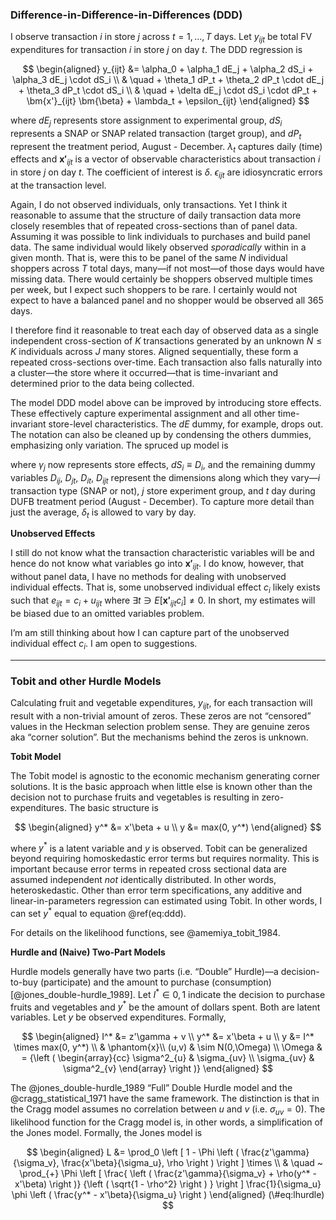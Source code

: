 ### Difference-in-Difference-in-Differences (DDD) {-}

I observe transaction $i$ in store $j$ across $t=1,...,T$ days. Let $y_{ijt}$ be total FV expenditures for transaction $i$ in store $j$ on day $t$. The DDD regression is

$$
\begin{aligned}
y_{ijt} &= \alpha_0 + \alpha_1 dE_j + \alpha_2 dS_i  + \alpha_3 dE_j \cdot dS_i \\
& \quad + \theta_1 dP_t + \theta_2 dP_t \cdot dE_j + \theta_3 dP_t \cdot dS_i \\
& \quad + \delta dE_j \cdot dS_i \cdot dP_t + \bm{x'}_{ijt} \bm{\beta} + \lambda_t + \epsilon_{ijt}
\end{aligned}
$$

where $dE_j$ represents store assignment to experimental group, $dS_i$ represents a SNAP or SNAP related transaction (target group), and $dP_t$ represent the treatment period, August - December. $\lambda_t$ captures daily (time) effects and $\bm{x'}_{ijt}$ is a vector of observable characteristics about transaction $i$ in store $j$ on day $t$. The coefficient of interest is $\delta$. $\epsilon_{ijt}$ are idiosyncratic errors at the transaction level. 

Again, I do not observed individuals, only transactions. Yet I think it reasonable to assume that the structure of daily transaction data more closely resembles that of repeated cross-sections than of panel data. Assuming it was possible to link individuals to purchases and build panel data. The same individual would likely observed *sporadically* within in a given month. That is, were this to be panel of the same $N$ individual shoppers across $T$ total days, many---if not most---of those days would have missing data. There would certainly be shoppers observed multiple times per week, but I expect such shoppers to be rare. I certainly would not expect to have a balanced panel and no shopper would be observed all 365 days.

I therefore find it reasonable to treat each day of observed data as a single independent cross-section of $K$ transactions generated by an unknown $N \le K$ individuals across $J$ many stores. Aligned sequentially, these form a repeated cross-sections over-time. Each transaction also falls naturally into a cluster---the store where it occurred---that is time-invariant and determined prior to the data being collected.

The model DDD model above can be improved by introducing store effects. These effectively capture experimental assignment and all other time-invariant store-level characteristics. The $dE$ dummy, for example, drops out. The notation can also be cleaned up by condensing the others dummies, emphasizing only variation. The spruced up model is

\begin{equation}
y_{ijt} = \gamma_j + \lambda_t + \phi_0 D_i + \phi_1 D_{ij} + \phi_2 D_{it}+ \phi_3 D_{jt} + \delta_t D_{ijt} + \bm{x'}_{ijt} \bm{\beta} + \epsilon_{ijt}
(\#eq:ddd)
\end{equation}

where $\gamma_j$ now represents store effects, $dS_i \equiv D_i$, and the remaining dummy variables $D_{ij},~D_{jt},~D_{it},~D_{ijt}$ represent the dimensions along which they vary---$i$ transaction type (SNAP or not), $j$ store experiment group, and $t$ day during DUFB treatment period (August - December). To capture more detail than just the average, $\delta_t$ is allowed to vary by day.

**Unobserved Effects**

I still do not know what the transaction characteristic variables will be and hence do not know what variables go into $\bm{x'}_{ijt}$. I do know, however, that without panel data, I have no methods for dealing with unobserved individual effects. That is, some unobserved individual effect $c_i$ likely exists such that $e_{ijt} = c_i + u_{ijt}$ where $\exists t \ni E[\bm{x'}_{ijt}c_i] \ne 0$. In short, my estimates will be biased due to an omitted variables problem.

I'm am still thinking about how I can capture part of the unobserved individual effect $c_i$. I am open to suggestions. 

---

### Tobit and other Hurdle Models {-}

Calculating fruit and vegetable expenditures, $y_{ijt}$, for each transaction will result with a non-trivial amount of zeros. These zeros are not "censored" values in the Heckman selection problem sense. They are genuine zeros aka "corner solution". But the mechanisms behind the zeros is unknown.

**Tobit Model**

The Tobit model is agnostic to the economic mechanism generating corner solutions. It is the    basic approach when little else is known other than the decision not to purchase fruits and vegetables is resulting in zero-expenditures. The basic structure is

$$
\begin{aligned}
y^* &= x'\beta + u \\
y &= max(0, y^*)
\end{aligned}
$$

where $y^*$ is a latent variable and $y$ is observed. Tobit can be generalized beyond requiring homoskedastic error terms but requires normality. This is important because error terms in repeated cross sectional data are assumed independent *not* identically distributed. In other words, heteroskedastic. Other than error term specifications, any additive and linear-in-parameters regression can estimated using Tobit. In other words, I can set $y^*$ equal to equation \@ref(eq:ddd).

For details on the likelihood functions, see @amemiya_tobit_1984.

**Hurdle and (Naive) Two-Part Models**

Hurdle models generally have two parts (i.e. "Double" Hurdle)---a decision-to-buy (participate) and the amount to purchase (consumption) [@jones_double-hurdle_1989]. Let $I^* \in {0,1}$ indicate the decision to purchase fruits and vegetables and $y^*$ be the amount of dollars spent. Both are latent variables. Let $y$ be observed expenditures. Formally,

$$
\begin{aligned}
I^* &= z'\gamma + v \\
y^* &= x'\beta + u  \\
y   &= I^* \times max(0, y^*) \\
& \phantom{x}\\
(u,v) & \sim N(0,\Omega) \\
\Omega & = {\left ( 
\begin{array}{cc}
  \sigma^2_{u} & \sigma_{uv} \\
  \sigma_{uv} & \sigma^2_{v} 
\end{array}
\right )}
\end{aligned}
$$

The @jones_double-hurdle_1989 "Full" Double Hurdle model and the @cragg_statistical_1971 have the same framework. The distinction is that in the Cragg model assumes no correlation between $u$ and $v$ (i.e. $\sigma_{uv} = 0$). The likelihood function for the Cragg model is, in other words, a simplification of the Jones model. Formally, the Jones model is

$$
\begin{aligned}
L &= \prod_0 
  \left [
    1 - \Phi 
    \left ( 
      \frac{z'\gamma}{\sigma_v},
      \frac{x'\beta}{\sigma_u},
      \rho
    \right ) 
  \right ] \times \\
& \quad ~ \prod_{+} \Phi
  \left [ 
      \frac{ \left ( 
        \frac{z'\gamma}{\sigma_v} + 
        \rho(y^* - x'\beta) \right )}
         {\left ( \sqrt{1 - \rho^2} \right ) } \right ]
\frac{1}{\sigma_u} \phi \left ( \frac{y^* - x'\beta}{\sigma_u} \right )
\end{aligned}
(\#eq:lhurdle)
$$




